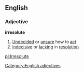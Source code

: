 ==English==
===Adjective===
'''irresolute'''
#[[Undecided]] or [[unsure]] how to [[act]]
#[[Indecisive]] or [[lacking]] in [[resolution]]
[[Category:English adjectives]]

[[pl:Irresolute]]
